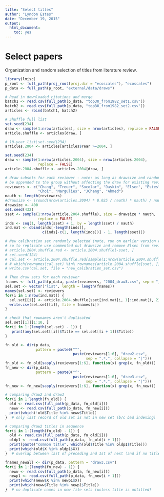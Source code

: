 ```yaml
---
title: "Select titles"
author: "Lyndon Estes"
date: "December 19, 2015"
output: 
  html_document:
    toc: yes
---
```


# Select papers
Organization and random selection of titles from literature review.

```r
library(lmisc)
p_root <- full_path(proj_root(proj.dir = "ecoscales"), "ecoscales")
p_data <- full_path(p_root, "external/data/draws")

# Read in downloaded citations and merge
batch1 <- read.csv(full_path(p_data, "top30_from1982_set1.csv"))  
batch2 <- read.csv(full_path(p_data, "top30_from1982_set2.csv"))
articles <- rbind(batch1, batch2) 

# Shuffle full list 
set.seed(234)
draw <- sample(1:nrow(articles), size = nrow(articles), replace = FALSE)
article.shuffle <- articles[draw, ]

# 10-year list\set.seed(234)
articles.2004 <- articles[articles$Year >=2004, ]

set.seed(234)
draw <- sample(1:nrow(articles.2004), size = nrow(articles.2004), 
               replace = FALSE)
article.2004.shuffle <- articles.2004[draw, ]

# draw subsets for each reviewer - note: as long as drawsize and random seed are the same, new reviewers can 
# be appended to the group without affecting the draw for existing reviewers
reviewers <- c("Chang", "Treuer", "Socolar", "Daskin", "Elsen", "Estes", 
               "Choi", "Margulies", "JChang", "Ahmed")
nauth <- length(reviewers)
#drawsize <- (round(nrow(articles.2004) * 0.025 / nauth) * nauth) / nauth  # number divisible by 
drawsize <- 400
set.seed(432)
sset <- sample(1:nrow(article.2004.shuffle), size = drawsize * nauth, 
               replace = FALSE)
inds <- seq(1, length(sset) + 1, by = length(sset) / nauth)
ind.mat <- cbind(inds[-length(inds)], 
                 c(inds[-c(1, length(inds))] - 1, length(sset)))

# New calibration set randomly selected (note, run on earlier version of random draw taken before Elsen, 
# so to replicate use commented out drawsize and remove Elsen from reviewers before re-running)
# article.2004.shuffle.red <- article.2004.shuffle[-sset, ]
# set.seed(124)
# cal.set <- article.2004.shuffle.red[sample(1:nrow(article.2004.shuffle.red), size = 20, replace = FALSE), ]
# # which(rownames(cal.set) %in% rownames(article.2004.shuffle[sset, ]))  # 0
# write.csv(cal.set, file = "new_calibration_set.csv")

# Then draw sets for each reviewer
fnames <- full_path(p_data, paste(reviewers, "2004_draw3.csv", sep = "_"))
sel.set <- vector("list", length = length(fnames))
names(sel.set) <- reviewers
for(i in 1:nrow(ind.mat)) {
  sel.set[[i]] <- article.2004.shuffle[sset[ind.mat[i, 1]:ind.mat[i, 2]], ]
  write.csv(sel.set[[i]], file = fnames[i])
}

# check that rownames aren't duplicated
sel.set[[1]][1:10, ]
for(i in 1:(length(sel.set) - 1)) {
   print(any(sel.set[[i]]$Title == sel.set[[i + 1]]$Title))
}

fn_old <- dir(p_data, 
              pattern = paste0("^", 
                               paste(reviewers[1:6], "draw2.csv", 
                                     sep = ".*.", collapse = "|")))
fn_old <- fn_old[sapply(reviewers[1:6], function(x) grep(x, fn_old))]
fn_new <- dir(p_data, 
              pattern = paste0("^", 
                               paste(reviewers[1:6], "draw3.csv", 
                                     sep = ".*.", collapse = "|")))
fn_new <- fn_new[sapply(reviewers[1:6], function(x) grep(x, fn_new))]

# comparing draw2 and draw3
for(i in 1:length(fn_old)) {
  old <- read.csv(full_path(p_data, fn_old[i]))
  neww <- read.csv(full_path(p_data, fn_new[i]))
  print(which(!old$Title %in% neww$Title))
}  # only last record of old set is not in new set (b/c bad indexing)

# comparing draw2 titles in sequence
for(i in 1:(length(fn_old) - 1)) {
  old <- read.csv(full_path(p_data, fn_old[i]))
  oldp1 <- read.csv(full_path(p_data, fn_old[i + 1]))
  print(paste("common title", which(old$Title %in% oldp1$Title)))
  print(which(old$X %in% oldp1$X))
}  # overlap between last of preceding and 1st of next (and if no title)

fnames_newall <- dir(p_data, pattern = "draw3.csv")
for(i in 1:(length(fn_new) - 1)) {
  neww <- read.csv(full_path(p_data, fn_new[i]))
  newp1 <- read.csv(full_path(p_data, fn_new[i + 1]))
  print(which(neww$X %in% newp1$X))
  print(which(neww$Title %in% newp1$Title))
}  # no duplicate names in new file sets (unless title is untitled) 

```
